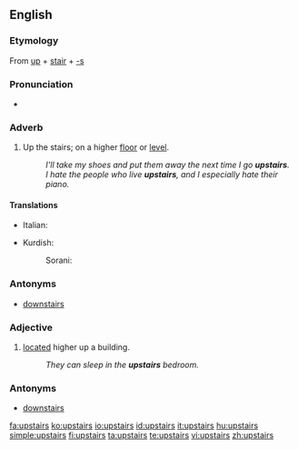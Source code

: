 ==English==

===Etymology===
From [[up]] + [[stair]] + [[-s]]

===Pronunciation===
*{{audio|en-us-upstairs.ogg|Audio (US)}}

===Adverb===
{{en-adv|[[further]] [[upstairs]]|[[furthest]] [[upstairs]]}}
#Up the stairs; on a higher [[floor]] or [[level]].
#:''I'll take my shoes and put them away the next time I go '''upstairs'''.''
#:''I hate the people who live '''upstairs''', and I especially hate their piano.''

====Translations====
{{trans-top|Up the stairs; on a higher floor or level}}
* Italian: {{t+|it|di sopra}}
{{trans-mid}}
* Kurdish: 
*:Sorani: {{t|ku|سه‌ره‌وه‌|tr=sarawa|sc=KUchar}}
{{trans-bottom}}

===Antonyms===
*[[downstairs]]

===Adjective===
{{en-adj|[[further]] [[upstairs]]|[[furthest]] [[upstairs]]}}

# [[located]] higher up a building.
#:''They can sleep in the '''upstairs''' bedroom.''

===Antonyms===
*[[downstairs]]

[[fa:upstairs]]
[[ko:upstairs]]
[[io:upstairs]]
[[id:upstairs]]
[[it:upstairs]]
[[hu:upstairs]]
[[simple:upstairs]]
[[fi:upstairs]]
[[ta:upstairs]]
[[te:upstairs]]
[[vi:upstairs]]
[[zh:upstairs]]